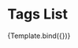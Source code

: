 
<Meta title="Components/Tags/Tags List" component={Tags} />

# Tags List


<Canvas>
  <Story
    name="Tags List"
    args={{ tags: ['tag1', 'tag2', 'tag3', 'tag4', 'tag5'] }}
  >
    {Template.bind({})}
  </Story>
</Canvas>

<ArgsTable story="Tags List" sort="requiredFirst" sort="requiredFirst"/>
